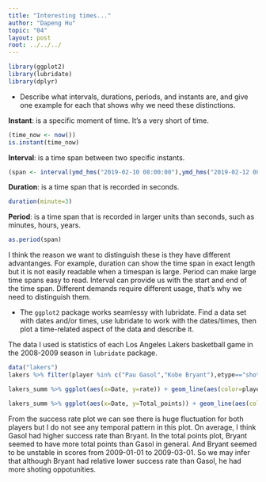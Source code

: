 ```yaml
---
title: "Interesting times..."
author: "Dapeng Hu"
topic: "04"
layout: post
root: ../../../
---
```


```r
library(ggplot2)
library(lubridate)
library(dplyr)
```


- Describe what intervals, durations, periods, and instants are, and give one example for each that shows why we need these distinctions.


**Instant**: is a specific moment of time. It's a very short of time.

```r
(time_now <- now())
is.instant(time_now)
```

**Interval**: is a time span between two specific instants.

```r
(span <- interval(ymd_hms("2019-02-10 08:00:00"),ymd_hms("2019-02-12 08:30:20")) )
```

**Duration**: is a time span that is recorded in seconds.

```r
duration(minute=3)
```

**Period**: is a time span that is recorded in larger units than seconds, such as minutes, hours, years.

```r
as.period(span)
```

I think the reason we want to distinguish these is they have different advantanges. For example, duration can show the time span in exact length but it is not easily readable when a timespan is large. Period can make large time spans easy to read. Interval can provide us with the start and end of the time span. Different demands require different usage, that's why we need to distinguish them.

- The `ggplot2` package works seamlessy with lubridate. Find a data set with dates and/or times, use lubridate to work with the dates/times, then plot a time-related aspect of the data and describe it.  


The data I used is statistics of each Los Angeles Lakers basketball game in the 2008-2009 season in `lubridate` package.

```r
data("lakers")
lakers %>% filter(player %in% c("Pau Gasol","Kobe Bryant"),etype=="shot") %>% mutate(Date=ymd(date)) %>% dplyr::select(Date,player,points) %>% group_by(Date,player) %>% summarise(rate=sum(points>0)/n(),Total_points=sum(points))-> lakers_summ

lakers_summ %>% ggplot(aes(x=Date, y=rate)) + geom_line(aes(color=player))+ geom_smooth(aes(color=player)) + scale_x_date(date_labels = '%Y/%m/%d') +  theme(axis.text.x = element_text(angle = 45, hjust = 1)) + labs(y="Success rate")

lakers_summ %>% ggplot(aes(x=Date, y=Total_points)) + geom_line(aes(color=player))+ geom_smooth(aes(color=player)) + scale_x_date(date_labels = '%Y/%m/%d') +  theme(axis.text.x = element_text(angle = 45, hjust = 1)) + labs(y="Total points")
```

From the success rate plot we can see there is huge fluctuation for both players but I do not see any temporal pattern in this plot. On average, I think Gasol had higher success rate than Bryant. In the total points plot, Bryant seemed to have more total points than Gasol in general. And Bryant seemed to be unstable in scores from 2009-01-01 to 2009-03-01. So we may infer that although Bryant had relative lower success rate than Gasol, he had more shoting oppotunities.





